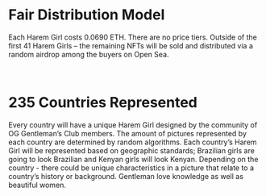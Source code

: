 # Fair Distribution Model

Each Harem Girl costs 0.0690 ETH.  There are no price tiers.  Outside of the first
41 Harem Girls – the remaining NFTs will be sold and distributed via a random
airdrop among the buyers on Open Sea.

<br />

# 235 Countries Represented

Every country will have a unique Harem Girl designed by the community of OG
Gentleman’s Club members. The amount of pictures represented by each country
are determined by random algorithms. Each country’s Harem Girl will be represented
based on geographic standards; Brazilian girls are going to look Brazilian and
Kenyan girls will look Kenyan. Depending on the country - there could be unique
characteristics in a picture that relate to a country’s history or background.
Gentleman love knowledge as well as beautiful women.
